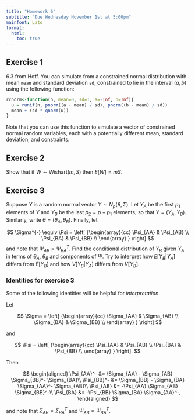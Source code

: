 ```yaml
---
title: "Homework 6"
subtitle: "Due Wednesday November 1st at 5:00pm"
mainfont: Lato
format: 
  html:
    toc: true
---
```


## Exercise 1

6.3 from Hoff. You can simulate from a constrained normal distribution with mean `mean` and standard deviation `sd`, constrained to lie in the interval $(a,b)$ using the following function:

```r
rcnorm<-function(n, mean=0, sd=1, a=-Inf, b=Inf){
  u = runif(n, pnorm((a - mean) / sd), pnorm((b - mean) / sd))
  mean + (sd * qnorm(u))
}
```

Note that you can use this function to simulate a vector of constrained normal random variables, each with a potentially different mean, standard deviation, and constraints.

## Exercise 2

Show that if $W \sim \text{Wishart}(m, S)$ then $E[W] = mS$.

## Exercise 3

Suppose $Y$ is a random normal vector $Y \sim N_p(\theta, \Sigma)$. Let $Y_A$ be the first $p_1$ elements of $Y$ and $Y_B$ be the last $p_2 = p - p_1$ elements, so that $Y = (Y_A, Y_B)$. Similarly, write $\theta = (\theta_A, \theta_B)$. Finally, let 

$$
\Sigma^{-} \equiv \Psi = \left[ {\begin{array}{cc}
   \Psi_{AA} & \Psi_{AB} \\
   \Psi_{BA} & \Psi_{BB} \\
  \end{array} } \right]
$$
and note that $\Psi_{AB} = \Psi_{BA}^T$. Find the conditional distribution of $Y_B$ given $Y_A$ in terms of $\theta_A$, $\theta_B$ and components of $\Psi$. Try to interpret how $E[Y_B|Y_A]$ differs from $E[Y_B]$ and how $V[Y_B|Y_A]$ differs from $V[Y_B]$.

### Identities for exercise 3

Some of the following identities will be helpful for *interpretation*.

Let 

$$
\Sigma = \left[ {\begin{array}{cc}
   \Sigma_{AA} & \Sigma_{AB} \\
   \Sigma_{BA} & \Sigma_{BB} \\
  \end{array} } \right]
$$

and

$$
\Psi = \left[ {\begin{array}{cc}
   \Psi_{AA} & \Psi_{AB} \\
   \Psi_{BA} & \Psi_{BB} \\
  \end{array} } \right].
$$

Then 

$$
\begin{aligned}
\Psi_{AA}^- &= \Sigma_{AA} - \Sigma_{AB} \Sigma_{BB}^- \Sigma_{BA}\\
\Psi_{BB}^- &= \Sigma_{BB} - \Sigma_{BA} \Sigma_{AA}^- \Sigma_{AB}\\
\Psi_{AB} &= -\Psi_{AA} \Sigma_{AB} \Sigma_{BB}^-\\
\Psi_{BA} &= -\Psi_{BB} \Sigma_{BA} \Sigma_{AA}^-,
\end{aligned}
$$

and note that $\Sigma_{AB} = \Sigma_{BA}^T$ and $\Psi_{AB} = \Psi_{BA}^T$.
